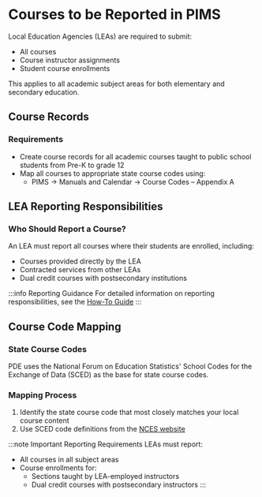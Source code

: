 # Courses to be Reported in PIMS

Local Education Agencies (LEAs) are required to submit:

- All courses
- Course instructor assignments
- Student course enrollments

This applies to all academic subject areas for both elementary and secondary education.

## Course Records

### Requirements

- Create course records for all academic courses taught to public school students from Pre-K to grade 12
- Map all courses to appropriate state course codes using:
  - PIMS → Manuals and Calendar → Course Codes – Appendix A

## LEA Reporting Responsibilities

### Who Should Report a Course?

An LEA must report all courses where their students are enrolled, including:

- Courses provided directly by the LEA
- Contracted services from other LEAs
- Dual credit courses with postsecondary institutions

:::info Reporting Guidance
For detailed information on reporting responsibilities, see the [How-To Guide](https://www.education.pa.gov/DataAndReporting/PIMS/Resources/Pages/HowtoGuides.aspx)
:::

## Course Code Mapping

### State Course Codes

PDE uses the National Forum on Education Statistics' School Codes for the Exchange of Data (SCED) as the base for state course codes.

### Mapping Process

1. Identify the state course code that most closely matches your local course content
2. Use SCED code definitions from the [NCES website](http://nces.ed.gov/forum/SCED.asp)

:::note Important Reporting Requirements
LEAs must report:

- All courses in all subject areas
- Course enrollments for:
  - Sections taught by LEA-employed instructors
  - Dual credit courses with postsecondary instructors
    :::

